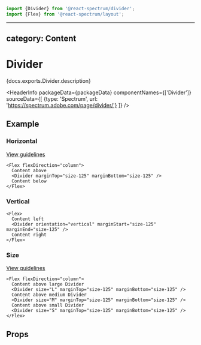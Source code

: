 <!-- Copyright 2020 Adobe. All rights reserved.
This file is licensed to you under the Apache License, Version 2.0 (the "License");
you may not use this file except in compliance with the License. You may obtain a copy
of the License at http://www.apache.org/licenses/LICENSE-2.0
Unless required by applicable law or agreed to in writing, software distributed under
the License is distributed on an "AS IS" BASIS, WITHOUT WARRANTIES OR REPRESENTATIONS
OF ANY KIND, either express or implied. See the License for the specific language
governing permissions and limitations under the License. -->



```jsx import
import {Divider} from '@react-spectrum/divider';
import {Flex} from '@react-spectrum/layout';
```

---
category: Content
---

# Divider

<p>{docs.exports.Divider.description}</p>

<HeaderInfo
  packageData={packageData}
  componentNames={['Divider']}
  sourceData={[
    {type: 'Spectrum', url: 'https://spectrum.adobe.com/page/divider/'}
  ]} />

## Example

### Horizontal
[View guidelines](https://spectrum.adobe.com/page/divider/#Orientation)

```tsx example
<Flex flexDirection="column">
  Content above
  <Divider marginTop="size-125" marginBottom="size-125" />
  Content below
</Flex>
```

### Vertical

```tsx example
<Flex>
  Content left
  <Divider orientation="vertical" marginStart="size-125" marginEnd="size-125" />
  Content right
</Flex>
```

### Size
[View guidelines](https://spectrum.adobe.com/page/divider/#Size)

```tsx example
<Flex flexDirection="column">
  Content above large Divider
  <Divider size="L" marginTop="size-125" marginBottom="size-125" />
  Content above medium Divider
  <Divider size="M" marginTop="size-125" marginBottom="size-125" />
  Content above small Divider
  <Divider size="S" marginTop="size-125" marginBottom="size-125" />
</Flex>
```
## Props

<PropTable component={docs.exports.Divider} links={docs.links} />

